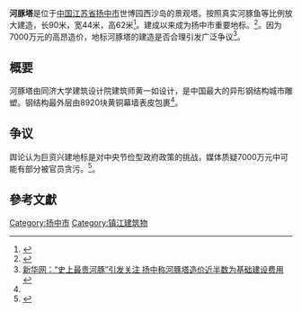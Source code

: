 '''河豚塔'''是位于[[中国|中国]][[江苏省|江苏省]][[扬中市|扬中市]]世博园西沙岛的景观塔。按照真实河豚鱼等比例放大建造，长90米，宽44米，高62米<ref name="#1">{{Cite web |url=http://history.people.com.cn/n/2013/0927/c363490-23059742.html |title=人民网：江苏现奇葩“黄铜河豚塔” 造价7000万欲申吉尼斯 |accessdate=2015-07-30 |archive-date=2016-03-04 |archive-url=https://web.archive.org/web/20160304084610/http://history.people.com.cn/n/2013/0927/c363490-23059742.html |dead-url=no }}</ref>。建成以来成为扬中市重要地标。<ref>{{Cite web |url=http://politics.people.com.cn/n/2013/0927/c70731-23062761.html |title=人民网：江苏扬中解释7千万建河豚塔:工程难度大成本高 |accessdate=2015-07-30 |archive-date=2016-03-04 |archive-url=https://web.archive.org/web/20160304051120/http://politics.people.com.cn/n/2013/0927/c70731-23062761.html |dead-url=no }}</ref>。因为7000万元的高昂造价，地标河豚塔的建造是否合理引发广泛争议<ref>[http://news.xinhuanet.com/fortune/2013-09/29/c_117553966.htm 新华网：“史上最贵河豚”引发关注 扬中称河豚塔造价近半数为基础建设费用]</ref>。

== 概要 ==
河豚塔由同济大学建筑设计院建筑师黄一如设计，是中国最大的异形钢结构城市雕塑。钢结构最外层由8920块黄铜幕墙表皮包裹<ref name="#1"/>。

== 争议 ==
舆论认为巨资兴建地标是对中央节俭型政府政策的挑战，媒体质疑7000万元中可能有部分被官员贪污。<ref>{{Cite web |url=http://cn.nytimes.com/china/20131014/c14puffer/ |title=纽约时报中文网：7000万河豚塔坏了中央节俭新政？ |accessdate=2015-07-30 |archive-date=2013-10-19 |archive-url=https://web.archive.org/web/20131019055654/http://cn.nytimes.com/china/20131014/c14puffer/ |dead-url=no }}</ref>。

==參考文獻==
{{Reflist|2}}

[[Category:扬中市|Category:扬中市]]
[[Category:镇江建筑物|Category:镇江建筑物]]